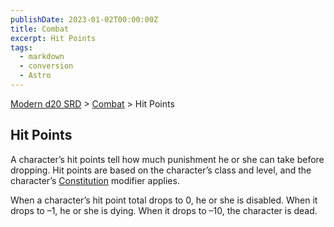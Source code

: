 ```yaml
---
publishDate: 2023-01-02T00:00:00Z
title: Combat
excerpt: Hit Points
tags:
  - markdown
  - conversion
  - Astro
---
```


[Modern d20 SRD](/#modernD20) > [Combat](modern-d20-srd-combat-index) > Hit Points

## Hit Points

A character’s hit points tell how much punishment he or she can take before
dropping. Hit points are based on the character’s class and level, and the
character’s [Constitution](modern-d20-srd-basics-ability-scores) modifier
applies.

When a character’s hit point total drops to 0, he or she is disabled. When it
drops to –1, he or she is dying. When it drops to –10, the character is dead.

